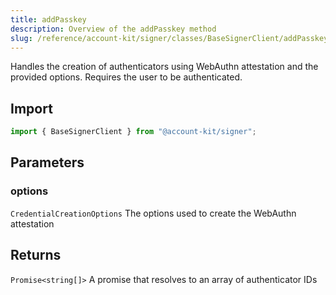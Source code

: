 ```yaml
---
title: addPasskey
description: Overview of the addPasskey method
slug: /reference/account-kit/signer/classes/BaseSignerClient/addPasskey
---
```



Handles the creation of authenticators using WebAuthn attestation and the provided options. Requires the user to be authenticated.

## Import

```ts
import { BaseSignerClient } from "@account-kit/signer";
```

## Parameters

### options

`CredentialCreationOptions`
The options used to create the WebAuthn attestation

## Returns

`Promise<string[]>`
A promise that resolves to an array of authenticator IDs

